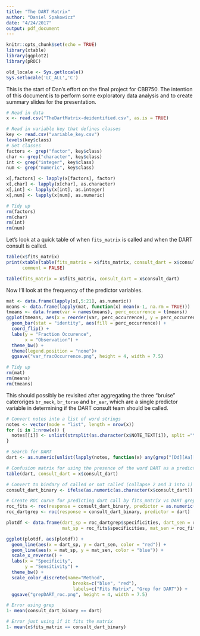 ```yaml
---
title: "The DART Matrix"
author: "Daniel Spakowicz"
date: "4/24/2017"
output: pdf_document
---
```


```r
knitr::opts_chunk$set(echo = TRUE)
library(xtable)
library(ggplot2)
library(pROC)

old_locale <- Sys.getlocale()
Sys.setlocale('LC_ALL','C')
```

This is the start of Dan's effort on the final project for CBB750. The intention of this document is to perform some exploratory data analysis and to create summary slides for the presentation.

```r
# Read in data 
x <- read.csv("TheDartMatrix-deidentified.csv", as.is = TRUE)

# Read in variable key that defines classes
key <- read.csv("variable_key.csv")
levels(key$class)
# Set classes
factors <- grep("factor", key$class)
char <- grep("character", key$class)
int <- grep("integer", key$class)
num <- grep("numeric", key$class)

x[,factors] <- lapply(x[factors], factor)
x[,char] <- lapply(x[char], as.character)
x[,int] <- lapply(x[int], as.integer)
x[,num] <- lapply(x[num], as.numeric)

# Tidy up
rm(factors)
rm(char)
rm(int)
rm(num)
```

Let's look at a quick table of when `fits_matrix` is called and when the DART consult is called.

```r
table(x$fits_matrix)
print(xtable(table(fits_matrix = x$fits_matrix, consult_dart = x$consult_dart)),
      comment = FALSE)

table(fits_matrix = x$fits_matrix, consult_dart = x$consult_dart)
```

Now I'll look at the frequency of the predictor variables.

```r
mat <- data.frame(lapply(x[,5:21], as.numeric))
means <- data.frame(lapply(mat, function(x) mean(x-1, na.rm = TRUE)))
tmeans <- data.frame(var = names(means), perc_occurrence = t(means))
ggplot(tmeans, aes(x = reorder(var, perc_occurrence), y = perc_occurrence)) +
  geom_bar(stat = "identity", aes(fill = perc_occurrence)) +
  coord_flip() +
  labs(y = "Fraction Occurence",
       x = "Observation") +
  theme_bw() +
  theme(legend.position = "none")+
  ggsave("var_fracOccurrence.png", height = 4, width = 7.5)

# Tidy up
rm(mat)
rm(means)
rm(tmeans)
```

This should possibly be revisited after aggregating the three "bruise" cateroriges `br_neck`, `br_torso` and `br_ear`, which are a single predictor variable in determining if the DART consult team should be called.

```r
# Convert notes into a list of word strings
notes <- vector(mode = "list", length = nrow(x))
for (i in 1:nrow(x)) {
  notes[[i]] <- unlist(strsplit(as.character(x$NOTE_TEXT[i]), split ="\\N", fixed = TRUE))
}

# Search for DART
dart <- as.numeric(unlist(lapply(notes, function(x) any(grep("[Dd][Aa][Rr][Tt]", x)))))

# Confusion matrix for using the presence of the word DART as a predictor of dart_consult
table(dart, consult_dart = x$consult_dart)
```

```r
# Convert to bindary of called or not called (collapse 2 and 3 into 1)
consult_dart_binary <- ifelse(as.numeric(as.character(x$consult_dart)) >= 1, 1, 0)

# Create ROC curve for predicting dart call by fits_matrix vs DART grep
roc_fits <- roc(response = consult_dart_binary, predictor = as.numeric(as.character(x$fits_matrix)))
roc_dartgrep <- roc(response = consult_dart_binary, predictor = dart)

plotdf <- data.frame(dart_sp = roc_dartgrep$specificities, dart_sen = roc_dartgrep$sensitivities, 
                     mat_sp = roc_fits$specificities, mat_sen = roc_fits$sensitivities)

ggplot(plotdf, aes(plotdf)) +
  geom_line(aes(x = dart_sp, y = dart_sen, color = "red")) +
  geom_line(aes(x = mat_sp, y = mat_sen, color = "blue")) +
  scale_x_reverse() +
  labs(x = "Specificity",
       y = "Sensitivity") +
  theme_bw() +
  scale_color_discrete(name="Method",
                         breaks=c("blue", "red"),
                         labels=c("Fits Matrix", "Grep for DART")) +
  ggsave("grepDART_roc.png", height = 4, width = 7.5)
```

```r
# Error using grep
1- mean(consult_dart_binary == dart)

# Error just using if it fits the matrix
1- mean(x$fits_matrix == consult_dart_binary)
```

